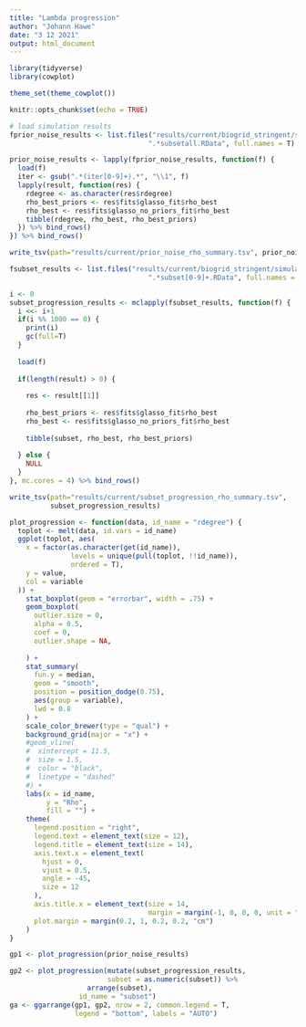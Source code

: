 ```yaml
---
title: "Lambda progression"
author: "Johann Hawe"
date: "3 12 2021"
output: html_document
---
```


```r
library(tidyverse)
library(cowplot)

theme_set(theme_cowplot())

knitr::opts_chunk$set(echo = TRUE)
```


```r
# load simulation results
fprior_noise_results <- list.files("results/current/biogrid_stringent/simulation/fits/",
                                  ".*subsetall.RData", full.names = T)

prior_noise_results <- lapply(fprior_noise_results, function(f) {
  load(f)
  iter <- gsub(".*(iter[0-9]+).*", "\\1", f)
  lapply(result, function(res) {
    rdegree <- as.character(res$rdegree)
    rho_best_priors <- res$fits$glasso_fit$rho_best
    rho_best <- res$fits$glasso_no_priors_fit$rho_best
    tibble(rdegree, rho_best, rho_best_priors)
  }) %>% bind_rows()
}) %>% bind_rows()

write_tsv(path="results/current/prior_noise_rho_summary.tsv", prior_noise_results)

fsubset_results <- list.files("results/current/biogrid_stringent/simulation/fits/",
                                  ".*subset[0-9]+.RData", full.names = T)

i <- 0
subset_progression_results <- mclapply(fsubset_results, function(f) {
  i <<- i+1
  if(i %% 1000 == 0) {
    print(i)
    gc(full=T)
  }
  
  load(f)
  
  if(length(result) > 0) {
    
    res <- result[[1]]
  
    rho_best_priors <- res$fits$glasso_fit$rho_best
    rho_best <- res$fits$glasso_no_priors_fit$rho_best
    
    tibble(subset, rho_best, rho_best_priors)
    
  } else {
    NULL
  }
}, mc.cores = 4) %>% bind_rows()

write_tsv(path="results/current/subset_progression_rho_summary.tsv", 
          subset_progression_results)

```

```r
plot_progression <- function(data, id_name = "rdegree") {
  toplot <- melt(data, id.vars = id_name)
  ggplot(toplot, aes(
    x = factor(as.character(get(id_name)), 
               levels = unique(pull(toplot, !!id_name)),
               ordered = T),
    y = value,
    col = variable
  )) +
    stat_boxplot(geom = "errorbar", width = .75) +
    geom_boxplot(
      outlier.size = 0,
      alpha = 0.5,
      coef = 0,
      outlier.shape = NA,
      
    ) +
    stat_summary(
      fun.y = median,
      geom = "smooth",
      position = position_dodge(0.75),
      aes(group = variable),
      lwd = 0.8
    ) +
    scale_color_brewer(type = "qual") +
    background_grid(major = "x") +
    #geom_vline(
    #  xintercept = 11.5,
    #  size = 1.5,
    #  color = "black",
    #  linetype = "dashed"
    #) +
    labs(x = id_name,
         y = "Rho",
         fill = "") +
    theme(
      legend.position = "right",
      legend.text = element_text(size = 12),
      legend.title = element_text(size = 14),
      axis.text.x = element_text(
        hjust = 0,
        vjust = 0.5,
        angle = -45,
        size = 12
      ),
      axis.title.x = element_text(size = 14,
                                  margin = margin(-1, 0, 0, 0, unit = "lines")),
      plot.margin = margin(0.2, 1, 0.2, 0.2, "cm")
    )
}
```


```r
gp1 <- plot_progression(prior_noise_results)

gp2 <- plot_progression(mutate(subset_progression_results,
                        subset = as.numeric(subset)) %>%
                   arrange(subset), 
                 id_name = "subset")
ga <- ggarrange(gp1, gp2, nrow = 2, common.legend = T,
                legend = "bottom", labels = "AUTO")
```


